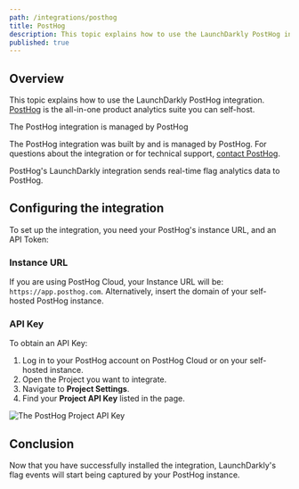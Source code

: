 ```yaml
---
path: /integrations/posthog
title: PostHog
description: This topic explains how to use the LaunchDarkly PostHog integration. PostHog is the all-in-one product analytics suite you can self-host.
published: true
---
```


## Overview

This topic explains how to use the LaunchDarkly PostHog integration. [PostHog](https://posthog.com) is the all-in-one product analytics suite you can self-host.

<Callout intent="info">
<CalloutTitle>The PostHog integration is managed by PostHog</CalloutTitle>
<CalloutDescription>

The PostHog integration was built by and is managed by PostHog. For questions about the integration or for technical support, [contact PostHog](https://posthog.com/).

</CalloutDescription>
</Callout>

PostHog's LaunchDarkly integration sends real-time flag analytics data to PostHog.

## Configuring the integration

To set up the integration, you need your PostHog's instance URL, and an API Token:

### Instance URL

If you are using PostHog Cloud, your Instance URL will be: `https://app.posthog.com`. Alternatively, insert the domain of your self-hosted PostHog instance.

### API Key

To obtain an API Key:

1. Log in to your PostHog account on PostHog Cloud or on your self-hosted instance.
2. Open the Project you want to integrate.
3. Navigate to **Project Settings**.
4. Find your **Project API Key** listed in the page.

![The PostHog Project API Key](posthog-project-api-key.png)


## Conclusion

Now that you have successfully installed the integration, LaunchDarkly's flag events will start being captured by your PostHog instance.
